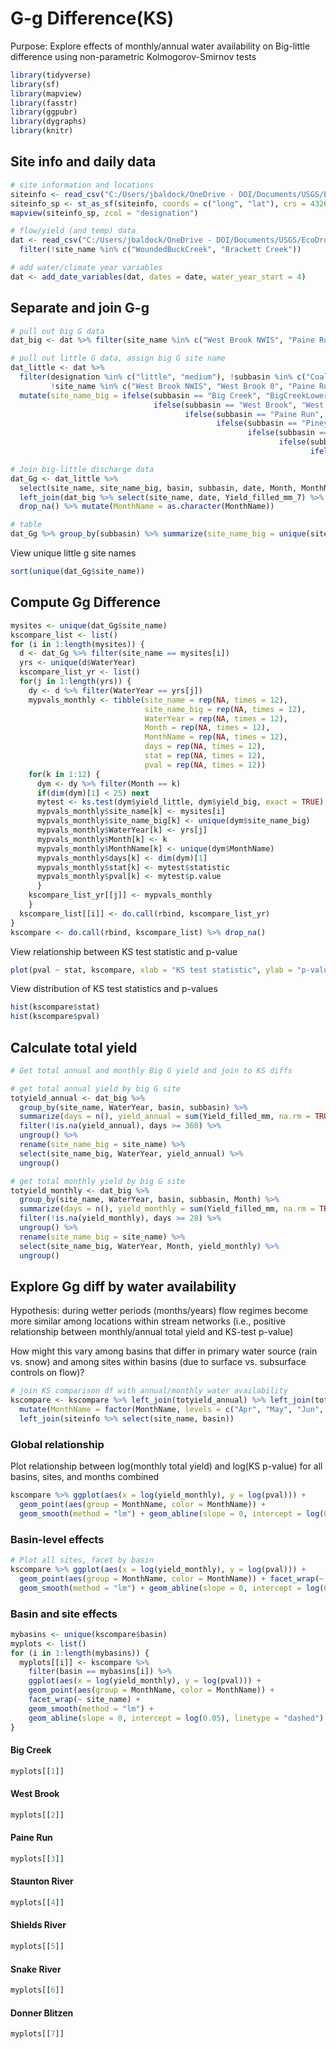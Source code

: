 # G-g Difference(KS)

Purpose: Explore effects of monthly/annual water availability on Big-little difference using non-parametric Kolmogorov-Smirnov tests

```r
library(tidyverse)
library(sf)
library(mapview)
library(fasstr)
library(ggpubr)
library(dygraphs)
library(knitr)
```

## Site info and daily data
```r
# site information and locations
siteinfo <- read_csv("C:/Users/jbaldock/OneDrive - DOI/Documents/USGS/EcoDrought/EcoDrought Working/Data/EcoDrought_SiteInformation.csv")
siteinfo_sp <- st_as_sf(siteinfo, coords = c("long", "lat"), crs = 4326)
mapview(siteinfo_sp, zcol = "designation")

# flow/yield (and temp) data 
dat <- read_csv("C:/Users/jbaldock/OneDrive - DOI/Documents/USGS/EcoDrought/EcoDrought Working/Data/EcoDrought_FlowTempData_DailyWeekly.csv") %>%
  filter(!site_name %in% c("WoundedBuckCreek", "Brackett Creek"))

# add water/climate year variables
dat <- add_date_variables(dat, dates = date, water_year_start = 4)
```

## Separate and join G-g
```r
# pull out big G data
dat_big <- dat %>% filter(site_name %in% c("West Brook NWIS", "Paine Run 10", "Piney River 10", "Staunton River 10", "Spread Creek Dam", "BigCreekLower", "Shields River ab Smith NWIS", "Donner Blitzen River nr Frenchglen NWIS")) 

# pull out little G data, assign big G site name
dat_little <- dat %>% 
  filter(designation %in% c("little", "medium"), !subbasin %in% c("Coal Creek", "McGee Creek", "Duck Creek", "Flathead"),
         !site_name %in% c("West Brook NWIS", "West Brook 0", "Paine Run 10", "Piney River 10", "Staunton River 10", "Spread Creek Dam", "Shields River ab Smith NWIS", "BigCreekLower")) %>%
  mutate(site_name_big = ifelse(subbasin == "Big Creek", "BigCreekLower",
                                ifelse(subbasin == "West Brook", "West Brook NWIS", 
                                       ifelse(subbasin == "Paine Run", "Paine Run 10", 
                                              ifelse(subbasin == "Piney River", "Piney River 10",
                                                     ifelse(subbasin == "Staunton River", "Staunton River 10",
                                                            ifelse(subbasin == "Shields River", "Shields River ab Smith NWIS",
                                                                   ifelse(subbasin == "Snake River", "Spread Creek Dam", "Donner Blitzen River nr Frenchglen NWIS"))))))))

# Join big-little discharge data
dat_Gg <- dat_little %>%
  select(site_name, site_name_big, basin, subbasin, date, Month, MonthName, WaterYear, Yield_filled_mm_7) %>% rename(yield_little = Yield_filled_mm_7) %>%
  left_join(dat_big %>% select(site_name, date, Yield_filled_mm_7) %>% rename(site_name_big = site_name, yield_big = Yield_filled_mm_7)) %>%
  drop_na() %>% mutate(MonthName = as.character(MonthName))

# table
dat_Gg %>% group_by(subbasin) %>% summarize(site_name_big = unique(site_name_big)) %>% kable(caption = "Big G gage names for each focal sub-basin.")
```

View unique little g site names
```r
sort(unique(dat_Gg$site_name))
```

## Compute Gg Difference
```r
mysites <- unique(dat_Gg$site_name)
kscompare_list <- list()
for (i in 1:length(mysites)) {
  d <- dat_Gg %>% filter(site_name == mysites[i])
  yrs <- unique(d$WaterYear)
  kscompare_list_yr <- list()
  for(j in 1:length(yrs)) {
    dy <- d %>% filter(WaterYear == yrs[j])
    mypvals_monthly <- tibble(site_name = rep(NA, times = 12), 
                              site_name_big = rep(NA, times = 12), 
                              WaterYear = rep(NA, times = 12),
                              Month = rep(NA, times = 12),
                              MonthName = rep(NA, times = 12),
                              days = rep(NA, times = 12),
                              stat = rep(NA, times = 12),
                              pval = rep(NA, times = 12))
    for(k in 1:12) {
      dym <- dy %>% filter(Month == k)
      if(dim(dym)[1] < 25) next
      mytest <- ks.test(dym$yield_little, dym$yield_big, exact = TRUE)
      mypvals_monthly$site_name[k] <- mysites[i]
      mypvals_monthly$site_name_big[k] <- unique(dym$site_name_big)
      mypvals_monthly$WaterYear[k] <- yrs[j]
      mypvals_monthly$Month[k] <- k
      mypvals_monthly$MonthName[k] <- unique(dym$MonthName)
      mypvals_monthly$days[k] <- dim(dym)[1]
      mypvals_monthly$stat[k] <- mytest$statistic
      mypvals_monthly$pval[k] <- mytest$p.value
      }
    kscompare_list_yr[[j]] <- mypvals_monthly
    }
  kscompare_list[[i]] <- do.call(rbind, kscompare_list_yr)
}
kscompare <- do.call(rbind, kscompare_list) %>% drop_na()
```

View relationship between KS test statistic and p-value
```r
plot(pval ~ stat, kscompare, xlab = "KS test statistic", ylab = "p-value")
```

View distribution of KS test statistics and p-values
```r
hist(kscompare$stat)
hist(kscompare$pval)
```

## Calculate total yield
```r
# Get total annual and monthly Big G yield and join to KS diffs

# get total annual yield by big G site
totyield_annual <- dat_big %>% 
  group_by(site_name, WaterYear, basin, subbasin) %>% 
  summarize(days = n(), yield_annual = sum(Yield_filled_mm, na.rm = TRUE)) %>%
  filter(!is.na(yield_annual), days >= 360) %>%
  ungroup() %>%
  rename(site_name_big = site_name) %>%
  select(site_name_big, WaterYear, yield_annual) %>%
  ungroup()

# get total monthly yield by big G site
totyield_monthly <- dat_big %>% 
  group_by(site_name, WaterYear, basin, subbasin, Month) %>% 
  summarize(days = n(), yield_monthly = sum(Yield_filled_mm, na.rm = TRUE)) %>%
  filter(!is.na(yield_monthly), days >= 28) %>%
  ungroup() %>%
  rename(site_name_big = site_name) %>%
  select(site_name_big, WaterYear, Month, yield_monthly) %>%
  ungroup()


```

## Explore Gg diff by water availability

Hypothesis: during wetter periods (months/years) flow regimes become more similar among locations within stream networks (i.e., positive relationship between monthly/annual total yield and KS-test p-value)

How might this vary among basins that differ in primary water source (rain vs. snow) and among sites within basins (due to surface vs. subsurface controls on flow)?

```r
# join KS comparison df with annual/monthly water availability
kscompare <- kscompare %>% left_join(totyield_annual) %>% left_join(totyield_monthly) %>%
  mutate(MonthName = factor(MonthName, levels = c("Apr", "May", "Jun", "Jul", "Aug", "Sep", "Oct", "Nov", "Dec", "Jan", "Feb", "Mar"))) %>%
  left_join(siteinfo %>% select(site_name, basin))
```

### Global relationship
Plot relationship between log(monthly total yield) and log(KS p-value) for all basins, sites, and months combined
```r
kscompare %>% ggplot(aes(x = log(yield_monthly), y = log(pval))) + 
  geom_point(aes(group = MonthName, color = MonthName)) + 
  geom_smooth(method = "lm") + geom_abline(slope = 0, intercept = log(0.05), linetype = "dashed")
```

### Basin-level effects
```r
# Plot all sites, facet by basin
kscompare %>% ggplot(aes(x = log(yield_monthly), y = log(pval))) + 
  geom_point(aes(group = MonthName, color = MonthName)) + facet_wrap(~ basin) + 
  geom_smooth(method = "lm") + geom_abline(slope = 0, intercept = log(0.05), linetype = "dashed")
```

### Basin and site effects
```r
mybasins <- unique(kscompare$basin)
myplots <- list()
for (i in 1:length(mybasins)) {
  myplots[[i]] <- kscompare %>% 
    filter(basin == mybasins[i]) %>%
    ggplot(aes(x = log(yield_monthly), y = log(pval))) + 
    geom_point(aes(group = MonthName, color = MonthName)) + 
    facet_wrap(~ site_name) + 
    geom_smooth(method = "lm") + 
    geom_abline(slope = 0, intercept = log(0.05), linetype = "dashed")
}
```

::: panel-tabset
#### Big Creek
```r
myplots[[1]]
```
#### West Brook
```r
myplots[[2]]
```
#### Paine Run
```r
myplots[[3]]
```
#### Staunton River
```r
myplots[[4]]
```
#### Shields River
```r
myplots[[5]]
```
#### Snake River
```r
myplots[[6]]
```
#### Donner Blitzen
```r
myplots[[7]]
```
:::



